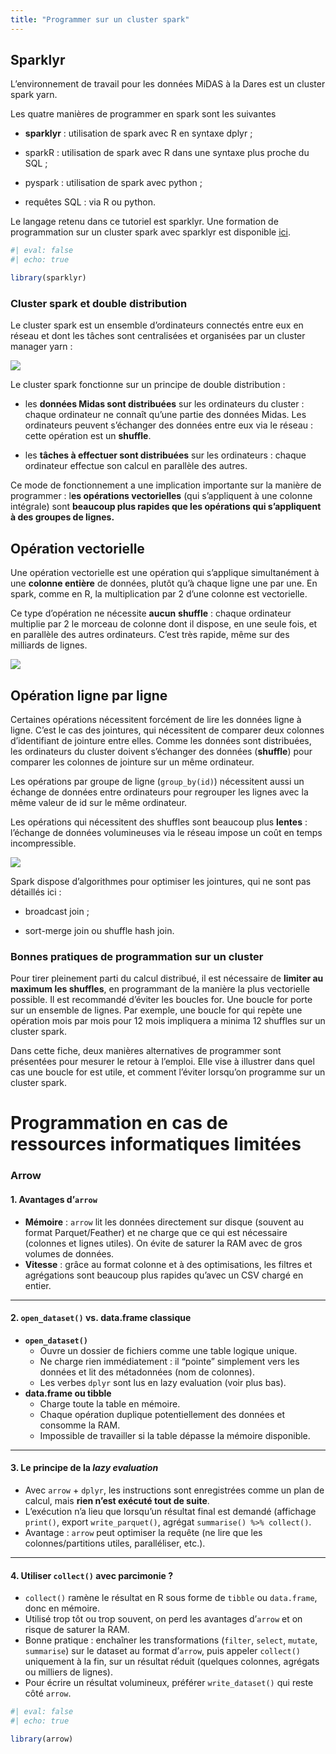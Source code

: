 ```yaml
---
title: "Programmer sur un cluster spark"
---
```


## Sparklyr

L'environnement de travail pour les données MiDAS à la Dares est un cluster spark yarn.

Les quatre manières de programmer en spark sont les suivantes

-   **sparklyr** : utilisation de spark avec R en syntaxe dplyr ;

-   sparkR : utilisation de spark avec R dans une syntaxe plus proche du SQL ;

-   pyspark : utilisation de spark avec python ;

-   requêtes SQL : via R ou python.

Le langage retenu dans ce tutoriel est sparklyr. Une formation de programmation sur un cluster spark avec sparklyr est disponible [ici](https://leoniefvr.github.io/Formation_spark/).

```r
#| eval: false
#| echo: true

library(sparklyr)

```

### Cluster spark et double distribution

Le cluster spark est un ensemble d'ordinateurs connectés entre eux en réseau et dont les tâches sont centralisées et organisées par un cluster manager yarn :

![](images/schema_cluster.drawio.png)

Le cluster spark fonctionne sur un principe de double distribution :

-   les **données Midas sont distribuées** sur les ordinateurs du cluster : chaque ordinateur ne connaît qu'une partie des données Midas. Les ordinateurs peuvent s'échanger des données entre eux via le réseau : cette opération est un **shuffle**.

-   les **tâches à effectuer sont distribuées** sur les ordinateurs : chaque ordinateur effectue son calcul en parallèle des autres.

Ce mode de fonctionnement a une implication importante sur la manière de programmer : l**es opérations vectorielles** (qui s'appliquent à une colonne intégrale) sont **beaucoup plus rapides que les opérations qui s'appliquent à des groupes de lignes.**

::: callout-note
## Opération vectorielle

Une opération vectorielle est une opération qui s'applique simultanément à une **colonne entière** de données, plutôt qu'à chaque ligne une par une. En spark, comme en R, la multiplication par 2 d'une colonne est vectorielle.

Ce type d'opération ne nécessite **aucun** **shuffle** : chaque ordinateur multiplie par 2 le morceau de colonne dont il dispose, en une seule fois, et en parallèle des autres ordinateurs. C'est très rapide, même sur des milliards de lignes.
:::

![](images/map_distribue.drawio.png)

::: callout-note
## Opération ligne par ligne

Certaines opérations nécessitent forcément de lire les données ligne à ligne. C'est le cas des jointures, qui nécessitent de comparer deux colonnes d'identifiant de jointure entre elles. Comme les données sont distribuées, les ordinateurs du cluster doivent s'échanger des données (**shuffle**) pour comparer les colonnes de jointure sur un même ordinateur.

Les opérations par groupe de ligne (`group_by(id)`) nécessitent aussi un échange de données entre ordinateurs pour regrouper les lignes avec la même valeur de id sur le même ordinateur.

Les opérations qui nécessitent des shuffles sont beaucoup plus **lentes** : l'échange de données volumineuses via le réseau impose un coût en temps incompressible.
:::

<div>

![](images/reduce_distribue.drawio.png)

</div>

Spark dispose d'algorithmes pour optimiser les jointures, qui ne sont pas détaillés ici :

-   broadcast join ;

-   sort-merge join ou shuffle hash join.

### Bonnes pratiques de programmation sur un cluster

Pour tirer pleinement parti du calcul distribué, il est nécessaire de **limiter au maximum les shuffles**, en programmant de la manière la plus vectorielle possible. Il est recommandé d'éviter les boucles for. Une boucle for porte sur un ensemble de lignes. Par exemple, une boucle for qui repète une opération mois par mois pour 12 mois impliquera a minima 12 shuffles sur un cluster spark.

Dans cette fiche, deux manières alternatives de programmer sont présentées pour mesurer le retour à l'emploi. Elle vise à illustrer dans quel cas une boucle for est utile, et comment l'éviter lorsqu'on programme sur un cluster spark.


# Programmation en cas de ressources informatiques limitées

### Arrow

#### 1. Avantages d’`arrow`

-   **Mémoire** : `arrow` lit les données directement sur disque (souvent au format Parquet/Feather) et ne charge que ce qui est nécessaire (colonnes et lignes utiles). On évite de saturer la RAM avec de gros volumes de données.
-   **Vitesse** : grâce au format colonne et à des optimisations, les filtres et agrégations sont beaucoup plus rapides qu’avec un CSV chargé en entier.

------------------------------------------------------------------------

#### 2. `open_dataset()` vs. data.frame classique

-   **`open_dataset()`**
    -   Ouvre un dossier de fichiers comme une table logique unique.
    -   Ne charge rien immédiatement : il "pointe" simplement vers les données et lit des métadonnées (nom de colonnes).
    -   Les verbes `dplyr` sont lus en lazy evaluation (voir plus bas).
-   **data.frame ou tibble**
    -   Charge toute la table en mémoire.
    -   Chaque opération duplique potentiellement des données et consomme la RAM.
    -   Impossible de travailler si la table dépasse la mémoire disponible.

------------------------------------------------------------------------

#### 3. Le principe de la *lazy evaluation*

-   Avec `arrow` + `dplyr`, les instructions sont enregistrées comme un plan de calcul, mais **rien n’est exécuté tout de suite**.
-   L’exécution n’a lieu que lorsqu’un résultat final est demandé (affichage `print()`, export `write_parquet()`, agrégat `summarise() %>% collect()`.
-   Avantage : `arrow` peut optimiser la requête (ne lire que les colonnes/partitions utiles, paralléliser, etc.).

------------------------------------------------------------------------

#### 4. Utiliser `collect()` avec parcimonie ?

-   `collect()` ramène le résultat en R sous forme de `tibble` ou `data.frame`, donc en mémoire.
-   Utilisé trop tôt ou trop souvent, on perd les avantages d’`arrow` et on risque de saturer la RAM.
-   Bonne pratique : enchaîner les transformations (`filter`, `select`, `mutate`, `summarise`) sur le dataset au format d'`arrow`, puis appeler `collect()` uniquement à la fin, sur un résultat réduit (quelques colonnes, agrégats ou milliers de lignes).
-   Pour écrire un résultat volumineux, préférer `write_dataset()` qui reste côté `arrow`.

```r
#| eval: false
#| echo: true

library(arrow)
```
